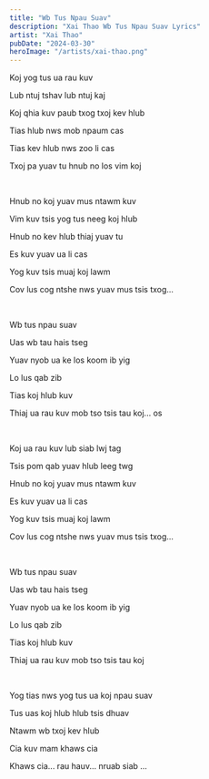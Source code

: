 ```yaml
---
title: "Wb Tus Npau Suav"
description: "Xai Thao Wb Tus Npau Suav Lyrics"
artist: "Xai Thao"
pubDate: "2024-03-30"
heroImage: "/artists/xai-thao.png"
---
```


Koj yog tus ua rau kuv 

Lub ntuj tshav lub ntuj kaj

Koj qhia kuv paub txog txoj kev hlub 

Tias hlub nws mob npaum cas 

Tias kev hlub nws zoo li cas

Txoj pa yuav tu hnub no los vim koj

<br />

Hnub no koj yuav mus ntawm kuv 

Vim kuv tsis yog tus neeg koj hlub 

Hnub no kev hlub thiaj yuav tu 

Es kuv yuav ua li cas 

Yog kuv tsis muaj koj lawm

Cov lus cog ntshe nws yuav mus tsis txog... 

<br />

Wb tus npau suav 

Uas wb tau hais tseg 

Yuav nyob ua ke los koom ib yig

Lo lus qab zib 

Tias koj hlub kuv 

Thiaj ua rau kuv mob tso tsis tau koj... os


<br />

Koj ua rau kuv lub siab lwj tag 

Tsis pom qab yuav hlub leeg twg 

Hnub no koj yuav mus ntawm kuv 

Es kuv yuav ua li cas 

Yog kuv tsis muaj koj lawm

Cov lus cog ntshe nws yuav mus tsis txog... 

<br />

Wb tus npau suav 

Uas wb tau hais tseg 

Yuav nyob ua ke los koom ib yig

Lo lus qab zib 

Tias koj hlub kuv 

Thiaj ua rau kuv mob tso tsis tau koj

<br />

Yog tias nws yog tus ua koj npau suav 

Tus uas koj hlub hlub tsis dhuav 

Ntawm wb txoj kev hlub 

Cia kuv mam khaws cia 

Khaws cia... rau hauv... nruab siab ...


